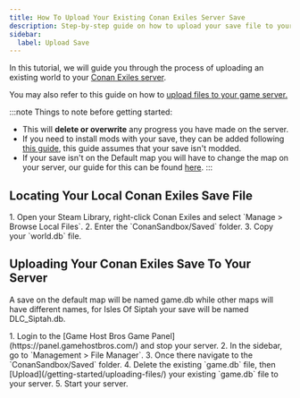 ```yaml
---
title: How To Upload Your Existing Conan Exiles Server Save
description: Step-by-step guide on how to upload your save file to your Conan Exiles dedicated server.
sidebar:
  label: Upload Save
---
```


In this tutorial, we will guide you through the process of uploading an existing world to your [Conan Exiles server](https://www.gamehostbros.com/conan-exiles-server-hosting/).

You may also refer to this guide on how to [upload files to your game server.](/getting-started/uploading-files/)

:::note
Things to note before getting started:

- This will **delete or overwrite** any progress you have made on the server.
- If you need to install mods with your save, they can be added following [this guide](/games/conan-exiles/installing-mods/), this guide assumes that your save isn't modded.
- If your save isn't on the Default map you will have to change the map on your server, our guide for this can be found [here](/games/conan-exiles/change-map/).
:::

## Locating Your Local Conan Exiles Save File

<Steps>
1. Open your Steam Library, right-click Conan Exiles and select `Manage > Browse Local Files`.
2. Enter the `ConanSandbox/Saved` folder.
3. Copy your `world.db` file.
</Steps>

## Uploading Your Conan Exiles Save To Your Server

A save on the default map will be named game.db while other maps will have different names, for Isles Of Siptah your save will be named DLC_Siptah.db.

<Steps>
1. Login to the [Game Host Bros Game Panel](https://panel.gamehostbros.com/) and stop your server.
2. In the sidebar, go to `Management > File Manager`.
3. Once there navigate to the `ConanSandbox/Saved` folder.
4. Delete the existing `game.db` file, then [Upload](/getting-started/uploading-files/) your existing `game.db` file to your server.
5. Start your server.
</Steps>

